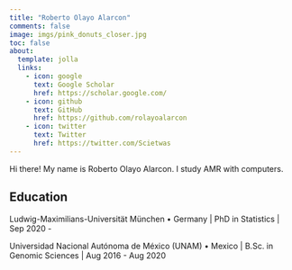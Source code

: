 ```yaml
---
title: "Roberto Olayo Alarcon"
comments: false
image: imgs/pink_donuts_closer.jpg
toc: false
about:
  template: jolla
  links:
    - icon: google
      text: Google Scholar
      href: https://scholar.google.com/
    - icon: github
      text: GitHub
      href: https://github.com/rolayoalarcon
    - icon: twitter
      text: Twitter
      href: https://twitter.com/Scietwas
---
```



Hi there! My name is Roberto Olayo Alarcon. I study AMR with computers.

## Education

Ludwig-Maximilians-Universität München • Germany \| PhD in Statistics \| Sep 2020 -

Universidad Nacional Autónoma de México (UNAM) • Mexico \| B.Sc. in Genomic Sciences \| Aug 2016 - Aug 2020
